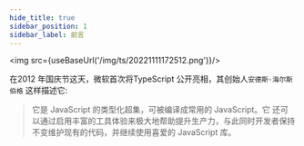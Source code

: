 ```yaml
---
hide_title: true
sidebar_position: 1
sidebar_label: 前言
---
```


<img src={useBaseUrl('/img/ts/20221111172512.png')}/>

在2012 年国庆节这天，微软首次将TypeScript 公开亮相，其创始人`安德斯·海尔斯伯格` 这样描述它:
> 它是 JavaScript 的类型化超集，可被编译成常用的 JavaScript。它 还可以通过启用丰富的工具体验来极大地帮助提升生产力，与此同时开发者保持不变维护现有的代码，并继续使用喜爱的 JavaScript 库。
